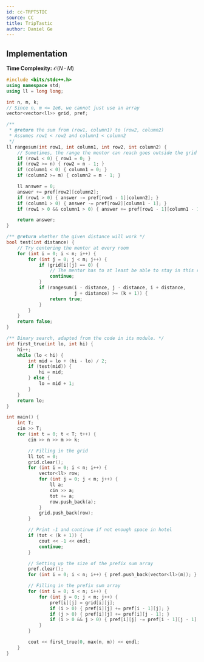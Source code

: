 ```yaml
---
id: cc-TRPTSTIC
source: CC
title: TripTastic
author: Daniel Ge
---
```


## Implementation

**Time Complexity:** $\mathcal{O}(N \cdot M)$

<LanguageSection>
<CPPSection>

```cpp
#include <bits/stdc++.h>
using namespace std;
using ll = long long;

int n, m, k;
// Since n, m <= 1e6, we cannot just use an array
vector<vector<ll>> grid, pref;

/**
 * @return the sum from (row1, column1) to (row2, column2)
 * Assumes row1 < row2 and column1 < column2
 */
ll rangesum(int row1, int column1, int row2, int column2) {
	// Sometimes, the range the mentor can reach goes outside the grid
	if (row1 < 0) { row1 = 0; }
	if (row2 >= n) { row2 = n - 1; }
	if (column1 < 0) { column1 = 0; }
	if (column2 >= m) { column2 = m - 1; }

	ll answer = 0;
	answer += pref[row2][column2];
	if (row1 > 0) { answer -= pref[row1 - 1][column2]; }
	if (column1 > 0) { answer -= pref[row2][column1 - 1]; }
	if (row1 > 0 && column1 > 0) { answer += pref[row1 - 1][column1 - 1]; }

	return answer;
}

/** @return whether the given distance will work */
bool test(int distance) {
	// Try centering the mentor at every room
	for (int i = 0; i < n; i++) {
		for (int j = 0; j < m; j++) {
			if (grid[i][j] == 0) {
				// The mentor has to at least be able to stay in this room
				continue;
			}
			if (rangesum(i - distance, j - distance, i + distance,
			             j + distance) >= (k + 1)) {
				return true;
			}
		}
	}
	return false;
}

/** Binary search, adapted from the code in its module. */
int first_true(int lo, int hi) {
	hi++;
	while (lo < hi) {
		int mid = lo + (hi - lo) / 2;
		if (test(mid)) {
			hi = mid;
		} else {
			lo = mid + 1;
		}
	}
	return lo;
}

int main() {
	int T;
	cin >> T;
	for (int t = 0; t < T; t++) {
		cin >> n >> m >> k;

		// Filling in the grid
		ll tot = 0;
		grid.clear();
		for (int i = 0; i < n; i++) {
			vector<ll> row;
			for (int j = 0; j < m; j++) {
				ll a;
				cin >> a;
				tot += a;
				row.push_back(a);
			}
			grid.push_back(row);
		}

		// Print -1 and continue if not enough space in hotel
		if (tot < (k + 1)) {
			cout << -1 << endl;
			continue;
		}

		// Setting up the size of the prefix sum array
		pref.clear();
		for (int i = 0; i < n; i++) { pref.push_back(vector<ll>(m)); }

		// Filling in the prefix sum array
		for (int i = 0; i < n; i++) {
			for (int j = 0; j < m; j++) {
				pref[i][j] = grid[i][j];
				if (i > 0) { pref[i][j] += pref[i - 1][j]; }
				if (j > 0) { pref[i][j] += pref[i][j - 1]; }
				if (i > 0 && j > 0) { pref[i][j] -= pref[i - 1][j - 1]; }
			}
		}

		cout << first_true(0, max(n, m)) << endl;
	}
}
```

</CPPSection>
</LanguageSection>
